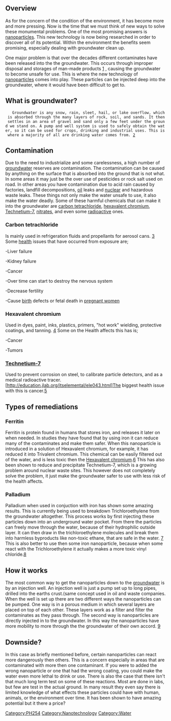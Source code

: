 == Overview ==


As for the concern of the condition of the environment, it has become more and more pressing. Now is the time that we must think of new ways to solve these monumental problems. One of the most promising answers is [[nanoparticles]]{{w|nanoparticles}}. This new technology is now being researched in order to discover all of its potential.  Within the environment the benefits seem promising, especially dealing with groundwater clean up.

One major problem is that over the decades different contaminates have been released into the the groundwater. This occurs through improper disposal and storages of man-made products [http://www.groundwater.org/gi/sourcesofgwcontam.html] , causing the groundwater to become unsafe for use.  This is where the new technology of [[nanoparticles]]{{w|nanoparticles}} comes into play. These particles can be injected deep into the groundwater, where it would have been difficult to get to.

==What is groundwater?==
	Groundwater is any snow, rain, sleet, hail, or lake overflow, which is absorbed through the many layers of rock, soil, and sands. It then settles in an area of gravel and sand only a few feet under the ground we stand on. A pump and well system is used to safely obtain the water, so it can be used for crops, drinking and industrial uses. This is where a majority of all are drinking water comes from. [http://www.groundwater.org/kc/whatis.html]

==Contamination==

Due to the need to industrialize and some carelessness, a high number of [[groundwater]] reserves are contamination.  The contamination can be caused by anything on the surface that is absorbed into the ground that is not what. In some areas it may just be the over use of pesticides or rock salt used on road.  In other areas you have contamination due to acid rain caused by factories, landfill decompositions, [[oil]] leaks and [[nuclear]] and hazardous waste leaks. These things not only make the water unsafe to use, it also make the water deadly.  Some of these harmful chemicals that can make it into the groundwater are [[carbon tetrachloride]]{{w|carbon tetrachloride}}, [[hexavalent chromium]]{{w|hexavalent chromium}}, [[Technetium-7]]{{w|Technetium-7}}, [[nitrates]], and even some [[radioactive]] ones.



===Carbon tetrachloride===
Is mainly used in refrigeration fluids and propellants for aerosol cans.              [http://www.atsdr.cdc.gov/toxprofiles/tp30.pdf]
Some [[health]] issues that have occurred from exposure are;

-Liver failure

-Kidney failure

-Cancer 

-Over time can start to destroy the nervous system

-Decrease fertility

-Cause [[birth]] defects or fetal death in [[pregnant women]]

===Hexavalent chromium===
Used in dyes, paint, inks, plastics, primers, "hot work" wielding, protective coatings, and tanning. [http://www.lenntech.com/elements-and-water/chromium-and-water.htm]
Some on the Health affects this has is;

-Cancer

-Tumors

===[[Technetium-7]]{{w|Technetium-7}}===
Used to prevent corrosion on steel, to calibrate particle detectors, and as a medical radioactive tracer.[http://education.jlab.org/itselemental/ele043.html]The biggest health issue with this is cancer.[http://www.ead.anl.gov/pub/doc/technetium.pdf]


==Types of remediations==
===Ferritin===
Ferritin is protein found in humans that stores iron, and releases it later on when needed. In studies they have found that by using iron it can reduce many of the contaminates and make them safer. When this nanoparticle is introduced in a solution of Hexavalent chromium, for example, it has reduced it into Trivalent chromium. This chemical can be easily filtered out of the water, and is less toxic then the [[Hexavalent chromium]]{{w|Hexavalent chromium}}.[http://www.spacedaily.com/news/nanotech-04zzq.html] This has also been shown to reduce and precipitate Technetium-7, which is a growing problem around nuclear waste sites. This however does not completely solve the problem, it just make the groundwater safer to use with less risk of the health affects.

===Palladium===
Palladium when used in conjuction with iron has shown some amazing results.  This is currently being used to breakdown Trichloroethylene from the groundwater altogether. This process works by first injecting these particles down into an underground water pocket.  From there the particles can freely move through the water, because of their hydrophilic outside layer. It can then draw in the trichloroethylene molecules and break them into harmless byproducts like non-toxic ethane, that are safe in the water. [http://www.csmonitor.com/2005/0210/p14s01-sten.html] This is also better to use then some iron nanoparticle, because when some react with the Trichloroethylene it actually makes a more toxic vinyl chloride.[http://www.sciencedaily.com/releases/2005/02/050224121521.htm]

==How it works==
The most common way to get the nanoparticles down to the [[groundwater]] is by an injection well. An injection well is just a pump set up to long pipes, drilled into the earths crust.(same concept used in oil and waste companies. When the well is set up there are two different ways the nanoparticles can be pumped. One way is in a porous medium in which several layers are placed on top of each other. These layers work as a filter and filter the contaminates as they pass through.  The second way is nanoparticles are directly injected in to the groundwater. In this way the nanoparticles have more mobility to more through the the groundwater of their own accord. [http://cgr.ebs.ogi.edu/iron/#results]  

==Downside?==
In this case as briefly mentioned before, certain nanoparticles can react more dangerously then others.  This is a concern especially in areas that are contaminated with more then one contaminant.  If you were to added the wrong nanoparticle or one that had the wrong coating, you could make the water even more lethal to drink or use.  There  is also the case that there isn't that much long term test on some of these reactions.  Most are done in labs, but few are test in the actual ground. In many result they even say there is limited knowledge of what effects these particles could have with human, animals, or the environment over time. It has been shown to have amazing potential but it there a price?






[[Category:PH254]]
[[Category:Nanotechnology]]
[[Category:Water]]
